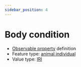 ```yaml
---
sidebar_position: 4
---
```



# Body condition

- [Observable property](/viewers/dawe-vocabs?uri=https://linked.data.gov.au/def/test/dawe-cv/a0bf61f1-56fa-4653-8f68-be2f732357c8) definition
- Feature type: [animal individual](http://linked.data.gov.au/def/tern-cv/ecb855ed-50e1-4299-8491-861759ef40b7)
- Value type: [IRI](https://w3id.org/tern/ontologies/tern/IRI)


<Example protocolModule="vertebrate-identify" observableProperty="https://linked.data.gov.au/def/test/dawe-cv/a0bf61f1-56fa-4653-8f68-be2f732357c8" />
